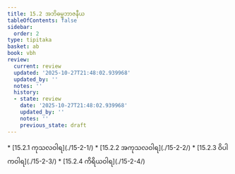 ```yaml
---
title: 15.2 အဘိဓမ္မဘာဇနီယ
tableOfContents: false
sidebar:
  order: 2
type: tipitaka
basket: ab
book: vbh
review:
  current: review
  updated: '2025-10-27T21:48:02.939968'
  updated_by: ''
  notes: ''
  history:
  - state: review
    date: '2025-10-27T21:48:02.939968'
    updated_by: ''
    notes: ''
    previous_state: draft
---
```



<ReviewStatus review={frontmatter.review} showDetails={true} />

<HypothesisAnnotation frontmatter={frontmatter} />

<DynamicBreadcrumb />



<TableOfContents book="vbh" section="15.2">
* [15.2.1 ကုသလဝါရ](./15-2-1/)
* [15.2.2 အကုသလဝါရ](./15-2-2/)
* [15.2.3 ဝိပါကဝါရ](./15-2-3/)
* [15.2.4 ကိရိယဝါရ](./15-2-4/)
</TableOfContents>